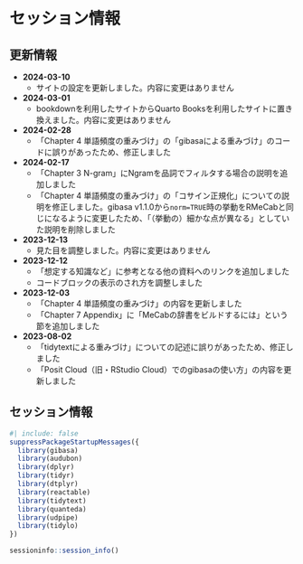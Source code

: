 # セッション情報 {#sessioninfo}

## 更新情報

- **2024-03-10**
  - サイトの設定を更新しました。内容に変更はありません
- **2024-03-01**
  - bookdownを利用したサイトからQuarto Booksを利用したサイトに置き換えました。内容に変更はありません
- **2024-02-28**
  - 「Chapter 4 単語頻度の重みづけ」の「gibasaによる重みづけ」のコードに誤りがあったため、修正しました
- **2024-02-17**
  - 「Chapter 3 N-gram」にNgramを品詞でフィルタする場合の説明を追加しました
  - 「Chapter 4 単語頻度の重みづけ」の「コサイン正規化」についての説明を修正しました。gibasa v1.1.0から`norm=TRUE`時の挙動をRMeCabと同じになるように変更したため、「（挙動の）細かな点が異なる」としていた説明を削除しました
- **2023-12-13**
  - 見た目を調整しました。内容に変更はありません
- **2023-12-12**
  - 「想定する知識など」に参考となる他の資料へのリンクを追加しました
  - コードブロックの表示のされ方を調整しました
- **2023-12-03**
  - 「Chapter 4 単語頻度の重みづけ」の内容を更新しました
  - 「Chapter 7 Appendix」に「MeCabの辞書をビルドするには」という節を追加しました
- **2023-08-02**
  - 「tidytextによる重みづけ」についての記述に誤りがあったため、修正しました
  - 「Posit Cloud（旧・RStudio Cloud）でのgibasaの使い方」の内容を更新しました

## セッション情報

```r
#| include: false
suppressPackageStartupMessages({
  library(gibasa)
  library(audubon)
  library(dplyr)
  library(tidyr)
  library(dtplyr)
  library(reactable)
  library(tidytext)
  library(quanteda)
  library(udpipe)
  library(tidylo)
})
```

```r
sessioninfo::session_info()
```
